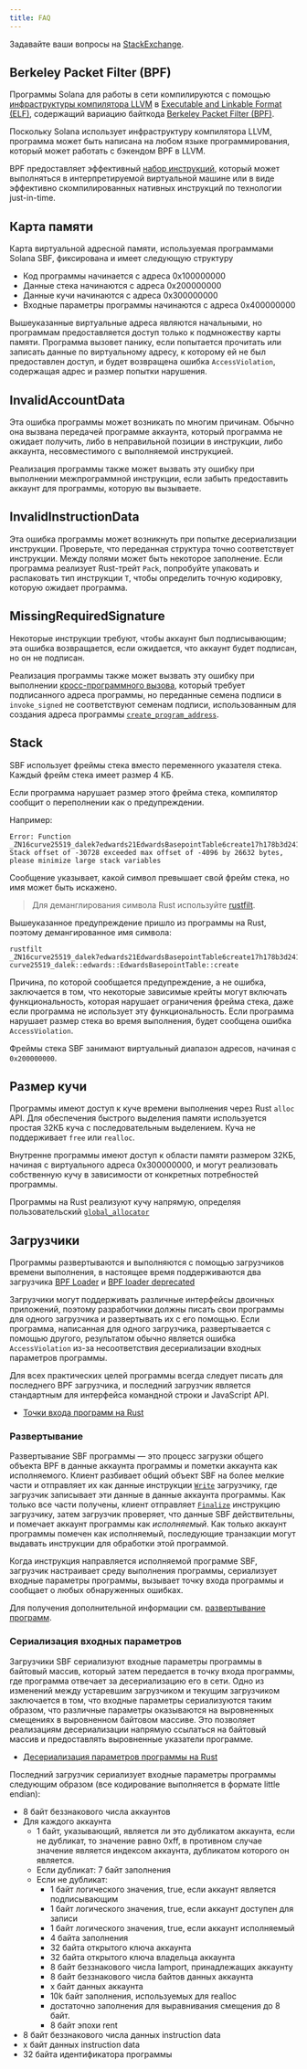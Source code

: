 ```yaml
---
title: FAQ
---
```


Задавайте ваши вопросы на
[StackExchange](https://solana.stackexchange.com/questions/ask).

## Berkeley Packet Filter (BPF)

Программы Solana для работы в сети компилируются с помощью
[инфраструктуры компилятора LLVM](https://llvm.org/) в
[Executable and Linkable Format (ELF)](https://en.wikipedia.org/wiki/Executable_and_Linkable_Format),
содержащий вариацию байткода
[Berkeley Packet Filter (BPF)](https://en.wikipedia.org/wiki/Berkeley_Packet_Filter).

Поскольку Solana использует инфраструктуру компилятора LLVM, программа может
быть написана на любом языке программирования, который может работать с бэкендом
BPF в LLVM.

BPF предоставляет эффективный
[набор инструкций](https://github.com/iovisor/bpf-docs/blob/master/eBPF.md),
который может выполняться в интерпретируемой виртуальной машине или в виде
эффективно скомпилированных нативных инструкций по технологии just-in-time.

## Карта памяти

Карта виртуальной адресной памяти, используемая программами Solana SBF,
фиксирована и имеет следующую структуру

- Код программы начинается с адреса 0x100000000
- Данные стека начинаются с адреса 0x200000000
- Данные кучи начинаются с адреса 0x300000000
- Входные параметры программы начинаются с адреса 0x400000000

Вышеуказанные виртуальные адреса являются начальными, но программам
предоставляется доступ только к подмножеству карты памяти. Программа вызовет
панику, если попытается прочитать или записать данные по виртуальному адресу, к
которому ей не был предоставлен доступ, и будет возвращена ошибка
`AccessViolation`, содержащая адрес и размер попытки нарушения.

## InvalidAccountData

Эта ошибка программы может возникать по многим причинам. Обычно она вызвана
передачей программе аккаунта, который программа не ожидает получить, либо в
неправильной позиции в инструкции, либо аккаунта, несовместимого с выполняемой
инструкцией.

Реализация программы также может вызвать эту ошибку при выполнении
межпрограммной инструкции, если забыть предоставить аккаунт для программы,
которую вы вызываете.

## InvalidInstructionData

Эта ошибка программы может возникнуть при попытке десериализации инструкции.
Проверьте, что переданная структура точно соответствует инструкции. Между полями
может быть некоторое заполнение. Если программа реализует Rust-трейт `Pack`,
попробуйте упаковать и распаковать тип инструкции `T`, чтобы определить точную
кодировку, которую ожидает программа.

## MissingRequiredSignature

Некоторые инструкции требуют, чтобы аккаунт был подписывающим; эта ошибка
возвращается, если ожидается, что аккаунт будет подписан, но он не подписан.

Реализация программы также может вызвать эту ошибку при выполнении
[кросс-программного вызова](/docs/core/cpi), который требует подписанного адреса
программы, но переданные семена подписи в `invoke_signed` не соответствуют
семенам подписи, использованным для создания адреса программы
[`create_program_address`](/docs/core/pda#createprogramaddress).

## Stack

SBF использует фреймы стека вместо переменного указателя стека. Каждый фрейм
стека имеет размер 4 КБ.

Если программа нарушает размер этого фрейма стека, компилятор сообщит о
переполнении как о предупреждении.

Например:

```text
Error: Function _ZN16curve25519_dalek7edwards21EdwardsBasepointTable6create17h178b3d2411f7f082E Stack offset of -30728 exceeded max offset of -4096 by 26632 bytes, please minimize large stack variables
```

Сообщение указывает, какой символ превышает свой фрейм стека, но имя может быть
искажено.

> Для деманглирования символа Rust используйте
> [rustfilt](https://github.com/luser/rustfilt).

Вышеуказанное предупреждение пришло из программы на Rust, поэтому
демангированное имя символа:

```shell
rustfilt _ZN16curve25519_dalek7edwards21EdwardsBasepointTable6create17h178b3d2411f7f082E
curve25519_dalek::edwards::EdwardsBasepointTable::create
```

Причина, по которой сообщается предупреждение, а не ошибка, заключается в том,
что некоторые зависимые крейты могут включать функциональность, которая нарушает
ограничения фрейма стека, даже если программа не использует эту
функциональность. Если программа нарушает размер стека во время выполнения,
будет сообщена ошибка `AccessViolation`.

Фреймы стека SBF занимают виртуальный диапазон адресов, начиная с `0x200000000`.

## Размер кучи

Программы имеют доступ к куче времени выполнения через Rust `alloc` API. Для
обеспечения быстрого выделения памяти используется простая 32КБ куча с
последовательным выделением. Куча не поддерживает `free` или `realloc`.

Внутренне программы имеют доступ к области памяти размером 32КБ, начиная с
виртуального адреса 0x300000000, и могут реализовать собственную кучу в
зависимости от конкретных потребностей программы.

Программы на Rust реализуют кучу напрямую, определяя пользовательский
[`global_allocator`](https://github.com/solana-labs/solana/blob/d9b0fc0e3eec67dfe4a97d9298b15969b2804fab/sdk/program/src/entrypoint.rs#L72)

## Загрузчики

Программы развертываются и выполняются с помощью загрузчиков времени выполнения,
в настоящее время поддерживаются два загрузчика
[BPF Loader](https://github.com/solana-labs/solana/blob/7ddf10e602d2ed87a9e3737aa8c32f1db9f909d8/sdk/program/src/bpf_loader.rs#L17)
и
[BPF loader deprecated](https://github.com/solana-labs/solana/blob/7ddf10e602d2ed87a9e3737aa8c32f1db9f909d8/sdk/program/src/bpf_loader_deprecated.rs#L14)

Загрузчики могут поддерживать различные интерфейсы двоичных приложений, поэтому
разработчики должны писать свои программы для одного загрузчика и развертывать
их с его помощью. Если программа, написанная для одного загрузчика,
развертывается с помощью другого, результатом обычно является ошибка
`AccessViolation` из-за несоответствия десериализации входных параметров
программы.

Для всех практических целей программы всегда следует писать для последнего BPF
загрузчика, и последний загрузчик является стандартным для интерфейса командной
строки и JavaScript API.

- [Точки входа программ на Rust](/docs/programs/lang-rust#program-entrypoint)

### Развертывание

Развертывание SBF программы — это процесс загрузки общего объекта BPF в данные
аккаунта программы и пометки аккаунта как исполняемого. Клиент разбивает общий
объект SBF на более мелкие части и отправляет их как данные инструкции
[`Write`](https://github.com/solana-labs/solana/blob/bc7133d7526a041d1aaee807b80922baa89b6f90/sdk/program/src/loader_instruction.rs#L13)
загрузчику, где загрузчик записывает эти данные в данные аккаунта программы. Как
только все части получены, клиент отправляет
[`Finalize`](https://github.com/solana-labs/solana/blob/bc7133d7526a041d1aaee807b80922baa89b6f90/sdk/program/src/loader_instruction.rs#L30)
инструкцию загрузчику, затем загрузчик проверяет, что данные SBF действительны,
и помечает аккаунт программы как _исполняемый_. Как только аккаунт программы
помечен как исполняемый, последующие транзакции могут выдавать инструкции для
обработки этой программой.

Когда инструкция направляется исполняемой программе SBF, загрузчик настраивает
среду выполнения программы, сериализует входные параметры программы, вызывает
точку входа программы и сообщает о любых обнаруженных ошибках.

Для получения дополнительной информации см.
[развертывание программ](/docs/programs/deploying).

### Сериализация входных параметров

Загрузчики SBF сериализуют входные параметры программы в байтовый массив,
который затем передается в точку входа программы, где программа отвечает за
десериализацию его в сети. Одно из изменений между устаревшим загрузчиком и
текущим загрузчиком заключается в том, что входные параметры сериализуются таким
образом, что различные параметры оказываются на выровненных смещениях в
выровненном байтовом массиве. Это позволяет реализациям десериализации напрямую
ссылаться на байтовый массив и предоставлять выровненные указатели программе.

- [Десериализация параметров программы на Rust](/docs/programs/lang-rust#parameter-deserialization)

Последний загрузчик сериализует входные параметры программы следующим образом
(все кодирование выполняется в формате little endian):

- 8 байт беззнакового числа аккаунтов
- Для каждого аккаунта
  - 1 байт, указывающий, является ли это дубликатом аккаунта, если не дубликат,
    то значение равно 0xff, в противном случае значение является индексом
    аккаунта, дубликатом которого он является.
  - Если дубликат: 7 байт заполнения
  - Если не дубликат:
    - 1 байт логического значения, true, если аккаунт является подписывающим
    - 1 байт логического значения, true, если аккаунт доступен для записи
    - 1 байт логического значения, true, если аккаунт исполняемый
    - 4 байта заполнения
    - 32 байта открытого ключа аккаунта
    - 32 байта открытого ключа владельца аккаунта
    - 8 байт беззнакового числа lamport, принадлежащих аккаунту
    - 8 байт беззнакового числа байтов данных аккаунта
    - x байт данных аккаунта
    - 10k байт заполнения, используемых для realloc
    - достаточно заполнения для выравнивания смещения до 8 байт.
    - 8 байт эпохи rent
- 8 байт беззнакового числа данных instruction data
- x байт данных instruction data
- 32 байта идентификатора программы
